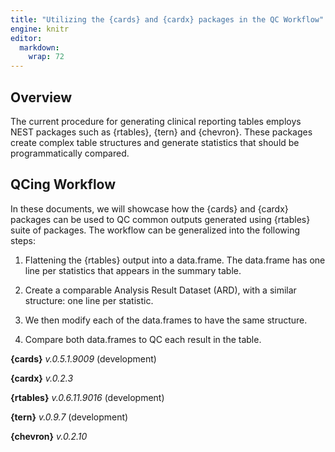 ```yaml
---
title: "Utilizing the {cards} and {cardx} packages in the QC Workflow"
engine: knitr
editor: 
  markdown: 
    wrap: 72
---
```

## Overview

The current procedure for generating clinical reporting tables employs
NEST packages such as {rtables}, {tern} and {chevron}. These packages
create complex table structures and generate statistics that should be
programmatically compared.

## QCing Workflow

In these documents, we will showcase how the {cards} and {cardx}
packages can be used to QC common outputs generated using {rtables}
suite of packages. The workflow can be generalized into the following
steps:

1.  Flattening the {rtables} output into a data.frame. The data.frame
    has one line per statistics that appears in the summary table.

2.  Create a comparable Analysis Result Dataset (ARD), with a similar
    structure: one line per statistic.

3.  We then modify each of the data.frames to have the same structure.

4.  Compare both data.frames to QC each result in the table.

**{cards}** *v.0.5.1.9009* (development)

**{cardx}** *v.0.2.3*

**{rtables}** *v.0.6.11.9016* (development)

**{tern}** *v.0.9.7* (development)

**{chevron}** *v.0.2.10*
